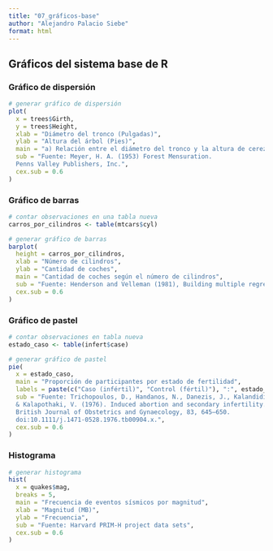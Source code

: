 ---
title: "07_gráficos-base"
author: "Alejandro Palacio Siebe"
format: html
---

## Gráficos del sistema base de R

### Gráfico de dispersión
```{r}
# generar gráfico de dispersión
plot(
  x = trees$Girth, 
  y = trees$Height,
  xlab = "Diámetro del tronco (Pulgadas)",
  ylab = "Altura del árbol (Pies)",
  main = "a) Relación entre el diámetro del tronco y la altura de cerezos",
  sub = "Fuente: Meyer, H. A. (1953) Forest Mensuration. 
  Penns Valley Publishers, Inc.",
  cex.sub = 0.6
)
```

### Gráfico de barras
```{r}
# contar observaciones en una tabla nueva
carros_por_cilindros <- table(mtcars$cyl)

# generar gráfico de barras
barplot(
  height = carros_por_cilindros, 
  xlab = "Número de cilindros",
  ylab = "Cantidad de coches",
  main = "Cantidad de coches según el número de cilindros",
  sub = "Fuente: Henderson and Velleman (1981), Building multiple regression models interactively. Biometrics, 37, 391–411.",
  cex.sub = 0.6
)
```

### Gráfico de pastel
```{r}
# contar observaciones en tabla nueva
estado_caso <- table(infert$case)

# generar gráfico de pastel
pie(
  x = estado_caso,
  main = "Proporción de participantes por estado de fertilidad", 
  labels = paste(c("Caso (infértil)", "Control (fértil)"), ":", estado_caso),
  sub = "Fuente: Trichopoulos, D., Handanos, N., Danezis, J., Kalandidi, A., 
  & Kalapothaki, V. (1976). Induced abortion and secondary infertility.
  British Journal of Obstetrics and Gynaecology, 83, 645–650. 
  doi:10.1111/j.1471-0528.1976.tb00904.x.",
  cex.sub = 0.6
)
```

### Histograma
```{r}
# generar histograma
hist(
  x = quakes$mag,
  breaks = 5, 
  main = "Frecuencia de eventos sísmicos por magnitud", 
  xlab = "Magnitud (MB)", 
  ylab = "Frecuencia",
  sub = "Fuente: Harvard PRIM-H project data sets",
  cex.sub = 0.6
)
```

